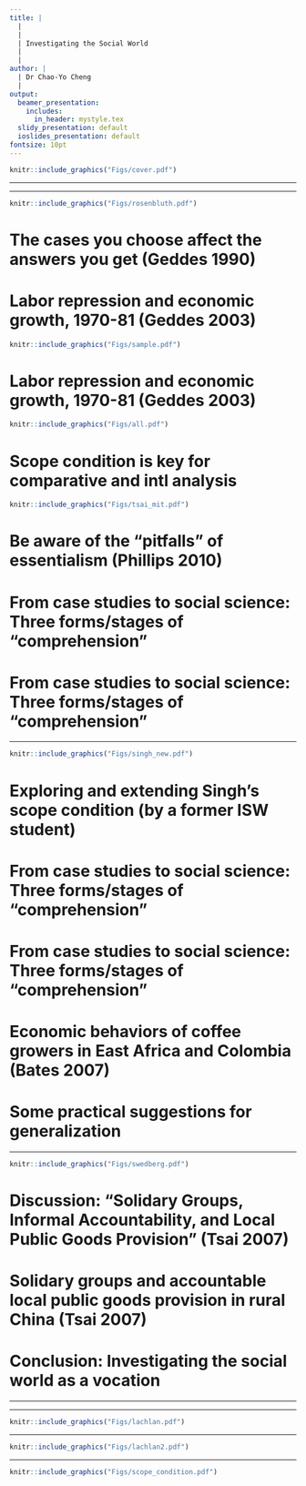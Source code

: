 ```yaml
---
title: |
  |
  |
  | Investigating the Social World
  |
  |
author: |
  | Dr Chao-Yo Cheng
  |
output:
  beamer_presentation:
    includes:
      in_header: mystyle.tex
  slidy_presentation: default
  ioslides_presentation: default
fontsize: 10pt
---
```


\begin{center}
\textbf{Lecture 5: Comparative and Intl Research}
\end{center}
\vspace{0.7cm}
```r
knitr::include_graphics("Figs/cover.pdf")
```

---

\vspace{0.4cm}
\begin{itemize}
  \item Why comparative and intl analysis
  \vspace{0.7cm}
  \item Move from case studies to social science (Bates 2007; Pepinsky 2019)
  \vspace{0.7cm}
  \item Practical guides for generalization
  \vspace{0.7cm}
  \item Conclusion: Investigating the social world as a vocation
\end{itemize}

---

\vspace{0.4cm}
```r
knitr::include_graphics("Figs/rosenbluth.pdf")
```

# The cases you choose affect the answers you get (Geddes 1990)

\begin{itemize}
  \item The cases you choose can be partial and prevents useful generalization
  \vspace{0.1cm}
  \begin{itemize}
    \item The cases you choose may only represent one or a small number of similar cases in the domain/universe
    \item Without identifying the domain/universe/population, it is very difficult to ascertain the nature of your cases (typical/representation OR deviant/outlier/niche) and their analytical value (Gerring 2006)
  \end{itemize}
  \vspace{0.2cm}
  \item Selecting cases on dependent variable is very likely to produce faulty inference as we jump into the conclusion that
  \vspace{0.1cm}
  \begin{itemize}
    \item any characteristic shared by the selected cases is the cause
    \item the observed pattern can be extended to cases not included in the study
  \end{itemize}
\end{itemize}

# Labor repression and economic growth, 1970-81 (Geddes 2003)

```r
knitr::include_graphics("Figs/sample.pdf")
```
\begin{center}
\small
When we only consider East Asian countries, labor repression seems to induce economic growth
\end{center}

# Labor repression and economic growth, 1970-81 (Geddes 2003)

```r
knitr::include_graphics("Figs/all.pdf")
```
\begin{center}
\small
When we consider all countries, however, there exists no clear statistical association
\end{center}

# Scope condition is key for comparative and intl analysis

```r
knitr::include_graphics("Figs/tsai_mit.pdf")
```
\vspace{0.1cm}
\begin{center}
\small
"The specification and empirical assessment of \textbf{scope conditions} are essential to building comparative political theory—theory that not only posits a causal relationship but precisely identifies -- and empirically validates -- \textbf{the conditions or contexts under which the theory holds} (\textit{Comparative Political Studies}, 2016)
\end{center}

# Be aware of the "pitfalls" of essentialism (Phillips 2010)

\begin{itemize}
  \item Essentialism can take at least the following four different forms in social research (Phillips 2010)
  \vspace{0.3cm}
  \begin{itemize}
    \item \textbf{Ignoring individual agency and micro-level variation}: Attribution of certain characteristics to all observations subsumed within a particular category
    \vspace{0.1cm}
    \item \textbf{Naturalizing things that are socially and historically constructed}: Attribution to the category by itself
    \vspace{0.1cm}
    \item \textbf{Sustaining stereotype and prejudice}: Invocation of a collectivity, presuming a homogenized and unified group
    \vspace{0.1cm}
    \item \textbf{Impeding innovation by suffocating contestation}: Sanctioning deviations from the presumed collective category uncritically
  \end{itemize}
  \pause
  \vspace{0.4cm}
  \item \textbf{Discussion}: Can you think of any examples in daily life or research you have read? Is attribution to categories always a bad idea? How can we get around these potential pitfalls?
\end{itemize}

# From case studies to social science: Three forms/stages of "comprehension"

\begincols
  \begincol{.4\textwidth}
    \begin{figure}
    \centering
    \includegraphics[scale=0.25]{Figs/bates}
    \end{figure}
  \endcol
  \begincol{.5\textwidth}
  \begin{itemize}
    \item Apprehension
    \vspace{1cm}
    \item Explanation
    \vspace{1cm}
    \item Conviction
  \end{itemize}
  \endcol
\endcols

# From case studies to social science: Three forms/stages of "comprehension"

\begin{itemize}
  \item Apprehension
  \vspace{0.1cm}
  \begin{itemize}
    \item "Immersion" (often via ethnography and participant observation) as the key foundation of learning and understanding to inform judgment and sharpen intuition
    \item The experiences in the field often provides a "bullshit meter" (or more commonly as we put, "plausibility check")
    \item The first step "comes in the field itself" before "the researcher begins to separate from the field" and moves towards "explanation"
  \end{itemize}
  \vspace{0.5cm}
  \item Explanation
  \vspace{0.5cm}
  \item Conviction
\end{itemize}

---

\vspace{0.2cm}
```r
knitr::include_graphics("Figs/singh_new.pdf")
```
\vspace{0.3cm}
\pause
\begin{center}
Can Singh's theoretical insights to other cases? What cases? How do we make sure the new cases are comparable to Singh's choice in the article?
\end{center}

# Exploring and extending Singh's scope condition (by a former ISW student)

\begin{itemize}
\small
  \item "It could be argued the \textbf{destabilisation of racialised identities within an ethnically diverse locality such as the gym may bear relevance in similar convivial sporting localities, in super-diverse, Global North cities}, with similar political conditions to London."
  \pause
  \vspace{0.2cm}
  \item "An alternative case to increase the scope condition of similar research to other contexts might be supplementary use of \textbf{quantitative methods, such as questionnaires measuring gym members' racial or gender identity salience in the gym compared to other locations, and statistical analysis of differences to serve as a replicable tool in different contexts}."
  \pause
  \vspace{0.2cm}
  \item "However, \textbf{this would signify an entirely different study}. Generalisations about this article's findings would require de-contextualisation, which is antithetical to the context-specific, complex qualitative methodological design and constructivist approach of Singh's research."
\end{itemize}

# From case studies to social science: Three forms/stages of "comprehension"

\begin{itemize}
  \item Apprehension
  \vspace{0.5cm}
  \item Explanation
  \vspace{0.1cm}
  \begin{itemize}
    \item The movement towards "explanation" involves the "recoding" of the observations and encounters in the field
    \item Explanation establishes \textbf{the} lines of logic to link causes and consequences; the \textbf{thick} description provides the underpinnings for the exercise of abstraction and theory-building
    \item While \textbf{interpretation} aims to provide "a" meaning of the descriptions, \textbf{explanation} seeks to provide a logical link that render the outcome of interest necessary or inevitable
  \end{itemize}
  \vspace{0.5cm}
  \item Conviction
\end{itemize}

# From case studies to social science: Three forms/stages of "comprehension"

\begin{itemize}
  \item Apprehension
  \vspace{0.5cm}
  \item Explanation
  \vspace{0.5cm}
  \item Conviction
  \vspace{0.1cm}
  \begin{itemize}
    \item A stage to accord credence or find \textbf{confirmation} to our account
    \item Seeking "conviction" so as to yield outcomes consistent with the data and, in particular, \textbf{data other than that from which it was first derived}
    \item Moving out the sample to large-N analysis as the final road to conviction
  \end{itemize}
\end{itemize}

# Economic behaviors of coffee growers in East Africa and Colombia (Bates 2007)

\begin{itemize}
  \item Use the field to search for potentially testable and generalizable insight (through ethnography)
  \vspace{0.1cm}
  \begin{itemize}
    \item The behavior of the coffee growers represented a choice by rational actor under varying institutional environment
    \item Be cautious about the temptation of using culture to explain the consequences
  \end{itemize}
  \vspace{0.2cm}
  \item Scope through the initial cases for plausibility check and theory building (through archival research and interviews)
  \vspace{0.2cm}
  \item Pave the road to conviction with small-N and large-N evidence
  \vspace{0.1cm}
  \begin{itemize}
    \item Test the proposed logic in comparable new cases in Latin America, especially Colombia
    \item Test the proposed logic with large-N (muiltivariate) regression (all African countries between 1970-95)
  \end{itemize}
\end{itemize}

# Some practical suggestions for generalization

\begin{itemize}
\small
  \item A researcher can be driven by the general question rather than the case
  \vspace{0.2cm}
  \item If possible, think outside the box by formulating the research questions within and outside the given case (i.e., de-contextualization)
  \vspace{0.2cm}
  \item Define the \textbf{scope condition} carefully and explicitly -- that is, what are the comparable cases out there and why? Where does the case of interest come from?
  \vspace{0.2cm}
  \item Be careful with any cultural explanations as they may create some issues (e.g., reverse causality; circularity and tautology; loss of agency)
  \vspace{0.2cm}
  \item Do not force generalization when it is not the main objective of your research; be transparent and do not mislead yourself and your audiences
\end{itemize}

---

\vspace{0.2cm}
```r
knitr::include_graphics("Figs/swedberg.pdf")
```
\vspace{0.3cm}
\begin{center}
\small
"Abstractions are used in all the sciences, and the capacity to make abstractions is a very useful tool when you theorize. It is also often helpful to go between different levels of abstraction, such as high, medium, and low. An abstraction is created in three steps: \textbf{You single out some phenomenon of interest}; \textbf{you cut it out and isolate it from its surroundings}; and \textbf{you remove various parts from it, so it will come out more clearly}."
\end{center}

# Discussion: "Solidary Groups, Informal Accountability, and Local Public Goods Provision" (Tsai 2007)

\begin{itemize}
  \item What is the main research question? What is the scope condition?
  \vspace{0.7cm}
  \item Can you summarize her main theoretical argument? Can/should culture serve as the alternative explanation?
  \vspace{0.7cm}
  \item Are the findings significant and/or valid? Can you come up with another research project to extend this line of inquiry?
\end{itemize}

# Solidary groups and accountable local public goods provision in rural China (Tsai 2007)

\begin{itemize}
  \item Two months of \textbf{preliminary research} in seven provinces, followed by
  \vspace{0.1cm}
  \begin{itemize}
    \item eight months of \textbf{in-depth fieldwork} in Fujian
    \item detailed \textbf{case studies} on selected provinces, which reflect different levels of economic development, as well as regional differences in terrain, institutional history and social organization between north and South China
  \end{itemize}
  \vspace{0.4cm}
  \item Designed \textbf{surveys} to cover 300$+$ villages, carefully sampled from the selected provinces with assistance from local official partners and/or research assistants (mostly students)
\end{itemize}

# Conclusion: Investigating the social world as a vocation

\begin{itemize}
\small
  \item ISW is a special module, reflecting on the production of "valid" knowledge about the social world
  \begin{itemize}
    \item Know what you do and how to explain the objectives of your scholarly inquiry;
    \item Know how to tell the differences between different objectives and engage other researchers' work constructively and effectively
  \end{itemize}
  \vspace{0.1cm}
  \item Social research involves a series of careful thinking about epistemology, theory-building, and methodology (hence theory-empirics alignment)
  \begin{itemize}
    \item \textbf{Reveal nuances of the real world}: constructivism; theory as approach; interpretation; qualitative; inductive/abductive
    \item \textbf{Search for the "ultimate" truth}: positivism; theory as paradigm; explanation; quantitative; deductive
  \end{itemize}
  \vspace{0.1cm}
  \item Exceptions always exist and boundaries are constantly being contested and redefined
\end{itemize}

---

\vspace{0.3cm}
\begincols
  \begincol{.4\textwidth}
    \vspace{0.4cm}
    \begin{figure}
    \centering
    \includegraphics[scale=0.3]{Figs/laitin}
    \end{figure}
    \vspace{0.2cm}
    \begin{center}
    \textbf{David D. Laitin} (Stanford)
    \end{center}
  \endcol
  \begincol{.5\textwidth}
  \begin{small}
  \begin{itemize}
    \item \textit{Why Muslim Integration Fails in \textbf{Christian-Heritage Societies}} (Cambridge: Harvard University Press, 2016) with Claire Adida and Marie-Anne Valfort
    \vspace{0.2cm}
    \item \textit{Identity in Formation: the \textbf{Russian-speaking} Populations in the Near Abroad} (Oxford: Oxford University Press, 2007)
    \vspace{0.2cm}
    \item \textit{Nations, States and Violence} (Ithaca: Cornell University Press, 1998)
    \vspace{0.2cm}
    \item \textit{Language Repertoires and State Construction in \textbf{Africa}} (Cambridge: Cambridge University Press, 1992)
  \end{itemize}
  \end{small}
  \endcol
\endcols

---

\vspace{0.4cm}
```r
knitr::include_graphics("Figs/lachlan.pdf")
```

---

\vspace{0.4cm}
```r
knitr::include_graphics("Figs/lachlan2.pdf")
```

---

\vspace{0.4cm}
```r
knitr::include_graphics("Figs/scope_condition.pdf")
```
\vspace{0.4cm}
\begin{center}
\url{https://www.scopeconditionspodcast.com/}
\end{center}